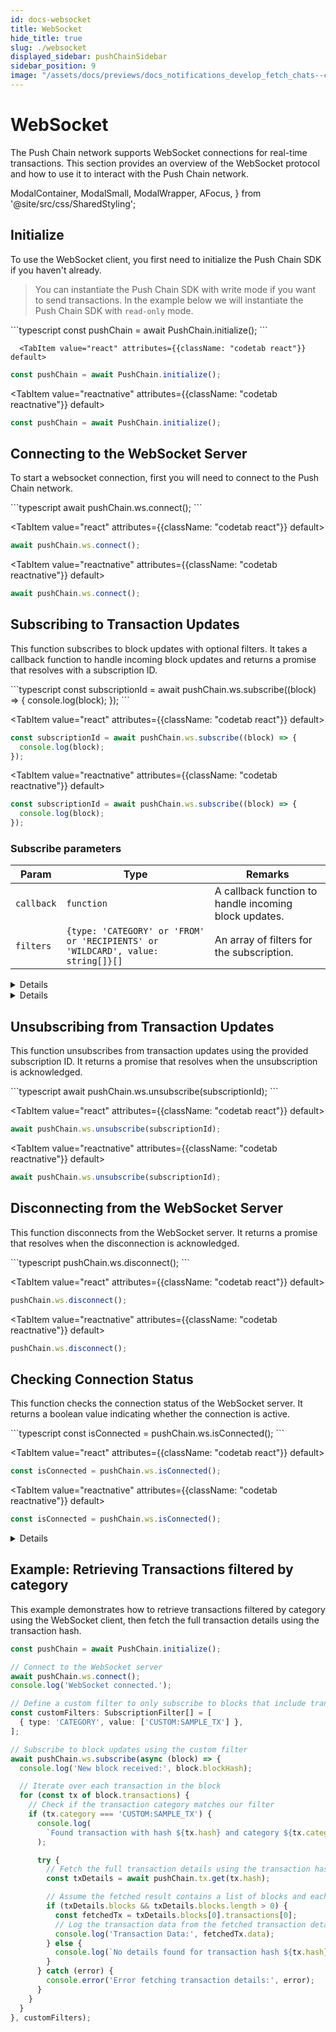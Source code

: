 ```yaml
---
id: docs-websocket
title: WebSocket
hide_title: true
slug: ./websocket
displayed_sidebar: pushChainSidebar
sidebar_position: 9
image: "/assets/docs/previews/docs_notifications_develop_fetch_chats--create_channel.png"
---
```


# WebSocket

The Push Chain network supports WebSocket connections for real-time transactions. This section provides an overview of the WebSocket protocol and how to use it to interact with the Push Chain network.

<head>
  <title>{`WebSocket | Push Chain | Push Documentation`}</title>
</head>

  ModalContainer,
  ModalSmall,
  ModalWrapper,
  AFocus,
} from '@site/src/css/SharedStyling';

## Initialize

To use the WebSocket client, you first need to initialize the Push Chain SDK if you haven't already.

> You can instantiate the Push Chain SDK with write mode if you want to send transactions. In the example below we will instantiate the Push Chain SDK with `read-only` mode.

<Tabs className="codetabs" groupId="code-examples">
  <TabItem value="js" attributes={{className: "codetab js"}} default>
```typescript
const pushChain = await PushChain.initialize();
```
  </TabItem>

      <TabItem value="react" attributes={{className: "codetab react"}} default>
```typescript
const pushChain = await PushChain.initialize();
```
  </TabItem>

  <TabItem value="reactnative" attributes={{className: "codetab reactnative"}} default>
```typescript
const pushChain = await PushChain.initialize();
```
  </TabItem>
</Tabs>

## Connecting to the WebSocket Server

To start a websocket connection, first you will need to connect to the Push Chain network.

<Tabs className="codetabs" groupId="code-examples">
  <TabItem value="js" attributes={{className: "codetab js"}} default>
```typescript
await pushChain.ws.connect();
```
  </TabItem>

  <TabItem value="react" attributes={{className: "codetab react"}} default>
```typescript
await pushChain.ws.connect();
```
  </TabItem>

  <TabItem value="reactnative" attributes={{className: "codetab reactnative"}} default>
```typescript
await pushChain.ws.connect();
```
  </TabItem>
</Tabs>

## Subscribing to Transaction Updates

This function subscribes to block updates with optional filters. It takes a callback function to handle incoming block updates and returns a promise that resolves with a subscription ID.

<Tabs className="codetabs" groupId="code-examples">
  <TabItem value="js" attributes={{className: "codetab js"}} default>
```typescript
const subscriptionId = await pushChain.ws.subscribe((block) => {
  console.log(block);
});
```
  </TabItem>

  <TabItem value="react" attributes={{className: "codetab react"}} default>
```typescript
const subscriptionId = await pushChain.ws.subscribe((block) => {
  console.log(block);
});
```
  </TabItem>

  <TabItem value="reactnative" attributes={{className: "codetab reactnative"}} default>
```typescript
const subscriptionId = await pushChain.ws.subscribe((block) => {
  console.log(block);
});
```
  </TabItem>
</Tabs>

### Subscribe parameters

| Param       | Type               | Remarks                               | 
|-------------|--------------------|---------------------------------------|
| `callback`      | `function`       | A callback function to handle incoming block updates. | 
| `filters`      | `{type: 'CATEGORY' or 'FROM' or 'RECIPIENTS' or 'WILDCARD', value: string[]}[]`       | An array of filters for the subscription. | 

<Details summary="Expected response - Subscription ID">
```typescript
{ subscriptionId: 'sub_1740084008318_6mnhj8u' }
```
</Details>

<Details summary="Expected response - Block">
```typescript
{
  blockHash: 'd56137b6b2969a19da53130d11e3bc0b26dfebdebb4a5fb4a9e11a871afdc806',
  transactions: [
    {
      hash: 'af6a0a3d0c33164b271ad5801e2ae52256c41ed6027b8cda168008c987e2c9f6',
      category: 'CUSTOM:CORE_SDK',
      from: 'eip155:11155111:0xea3ee66EaF0e504603708a1E36603F1CA3916005',
      recipients: [
        'eip155:11155111:0x59f07d4130513c767e10C7fE3F1A7A45388A133f',
        'eip155:11155111:0x644972F4309B840ed3a7aC6044F71A0721b93cc9',
        'eip155:11155111:0xB87B4bBfD86cEB41363e87D4517fb9055AD570e4'
      ]
    }
  ]
}
```

Block Data Structure:

| Param      | Type                     |  Remarks                                                                                                                                                                         |
| ---------- | ------------------------ |  ------------------------------------------------------------------------------------------------------------------------------------------------------------------------------- |
| `blockHash` | `string` | The hash of the block. |
|  `transactions`   | `Transaction[]`  | An array containing transaction objects present within the block. |

Transaction Data Structure:

| Param      | Type                     |  Remarks                                                                                                                                                                         |
| ---------- | ------------------------ |  ------------------------------------------------------------------------------------------------------------------------------------------------------------------------------- |
| `hash` | `string` | The hash of the transaction. |
|  `category`   | `string`  | The category of the transaction. |
|  `from`   | `string`  | The sender of the transaction. |
|  `recipients`   | `string[]`  | An array of recipients of the transaction. |



</Details>

## Unsubscribing from Transaction Updates

This function unsubscribes from transaction updates using the provided subscription ID. It returns a promise that resolves when the unsubscription is acknowledged.

<Tabs className="codetabs" groupId="code-examples">
  <TabItem value="js" attributes={{className: "codetab js"}} default>
```typescript
await pushChain.ws.unsubscribe(subscriptionId);
```
  </TabItem>

  <TabItem value="react" attributes={{className: "codetab react"}} default>
```typescript
await pushChain.ws.unsubscribe(subscriptionId);
```
  </TabItem>

  <TabItem value="reactnative" attributes={{className: "codetab reactnative"}} default>
```typescript
await pushChain.ws.unsubscribe(subscriptionId);
```
  </TabItem>
</Tabs>

## Disconnecting from the WebSocket Server

This function disconnects from the WebSocket server. It returns a promise that resolves when the disconnection is acknowledged.

<Tabs className="codetabs" groupId="code-examples">
  <TabItem value="js" attributes={{className: "codetab js"}} default>
```typescript
pushChain.ws.disconnect();
```
  </TabItem>

  <TabItem value="react" attributes={{className: "codetab react"}} default>
```typescript
pushChain.ws.disconnect();
```
  </TabItem>

  <TabItem value="reactnative" attributes={{className: "codetab reactnative"}} default>
```typescript
pushChain.ws.disconnect();
```
  </TabItem>
</Tabs>

## Checking Connection Status

This function checks the connection status of the WebSocket server. It returns a boolean value indicating whether the connection is active.

<Tabs className="codetabs" groupId="code-examples">
  <TabItem value="js" attributes={{className: "codetab js"}} default>
```typescript
const isConnected = pushChain.ws.isConnected();
```
  </TabItem>

  <TabItem value="react" attributes={{className: "codetab react"}} default>
```typescript
const isConnected = pushChain.ws.isConnected();
```
  </TabItem>

  <TabItem value="reactnative" attributes={{className: "codetab reactnative"}} default>
```typescript
const isConnected = pushChain.ws.isConnected();
```
  </TabItem>
</Tabs>

<Details summary="Expected response">
```typescript
true
```
</Details>

## Example: Retrieving Transactions filtered by category

This example demonstrates how to retrieve transactions filtered by category using the WebSocket client, then fetch the full transaction details using the transaction hash.

```typescript
const pushChain = await PushChain.initialize();

// Connect to the WebSocket server
await pushChain.ws.connect();
console.log('WebSocket connected.');

// Define a custom filter to only subscribe to blocks that include transactions with the category 'CUSTOM:SAMPLE_TX'
const customFilters: SubscriptionFilter[] = [
  { type: 'CATEGORY', value: ['CUSTOM:SAMPLE_TX'] },
];

// Subscribe to block updates using the custom filter
await pushChain.ws.subscribe(async (block) => {
  console.log('New block received:', block.blockHash);

  // Iterate over each transaction in the block
  for (const tx of block.transactions) {
    // Check if the transaction category matches our filter
    if (tx.category === 'CUSTOM:SAMPLE_TX') {
      console.log(
        `Found transaction with hash ${tx.hash} and category ${tx.category}`
      );

      try {
        // Fetch the full transaction details using the transaction hash
        const txDetails = await pushChain.tx.get(tx.hash);

        // Assume the fetched result contains a list of blocks and each block contains an array of transactions
        if (txDetails.blocks && txDetails.blocks.length > 0) {
          const fetchedTx = txDetails.blocks[0].transactions[0];
          // Log the transaction data from the fetched transaction details
          console.log('Transaction Data:', fetchedTx.data);
        } else {
          console.log(`No details found for transaction hash ${tx.hash}`);
        }
      } catch (error) {
        console.error('Error fetching transaction details:', error);
      }
    }
  }
}, customFilters);
```